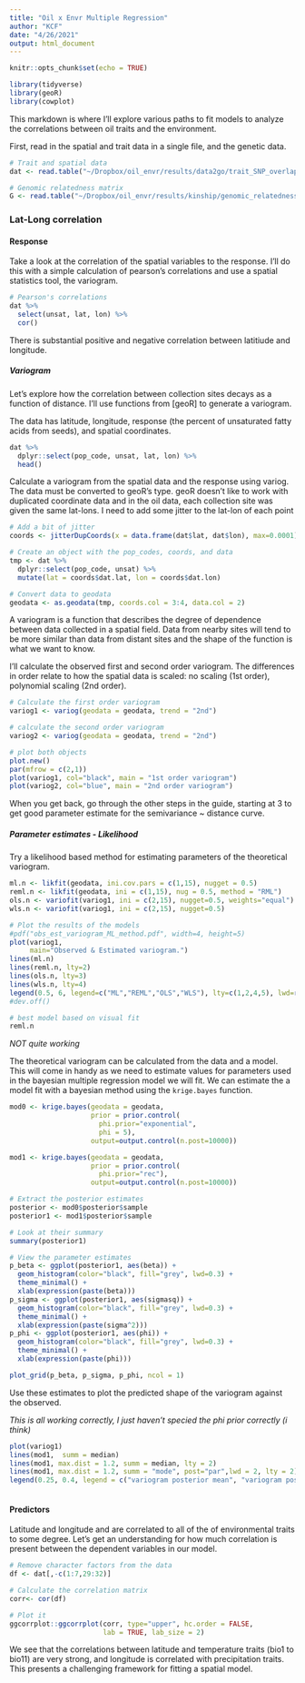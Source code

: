 ```yaml
---
title: "Oil x Envr Multiple Regression"
author: "KCF"
date: "4/26/2021"
output: html_document
---
```


```r
knitr::opts_chunk$set(echo = TRUE)
```

```r
library(tidyverse)
library(geoR)
library(cowplot)
```


This markdown is where I'll explore various paths to fit models to analyze the correlations between oil traits and the environment.

First, read in the spatial and trait data in a single file, and the genetic data.

```r
# Trait and spatial data
dat <- read.table("~/Dropbox/oil_envr/results/data2go/trait_SNP_overlap_set_N140.txt",T,'\t')

# Genomic relatedness matrix
G <- read.table("~/Dropbox/oil_envr/results/kinship/genomic_relatedness_matrix.N140.loci247.txt",T,'\t')

```

### Lat-Long correlation

#### Response

Take a look at the correlation of the spatial variables to the response. I'll do this with a simple calculation of pearson's correlations and use a spatial statistics tool, the variogram.

```r
# Pearson's correlations
dat %>% 
  select(unsat, lat, lon) %>%
  cor()
```

There is substantial positive and negative correlation between latitiude and longitude. 

##### Variogram

Let's explore how the correlation between collection sites decays as a function of distance. I'll use functions from [geoR] to generate a variogram. 

The data has latitude, longitude, response (the percent of unsaturated fatty acids from seeds), and spatial coordinates.

```r
dat %>%
  dplyr::select(pop_code, unsat, lat, lon) %>%
  head()
```

Calculate a variogram from the spatial data and the response using variog. The data must be converted to geoR's type. geoR doesn't like to work with duplicated coordinate data and in the oil data, each collection site was given the same lat-lons. I need to add some jitter to the lat-lon of each point

```r
# Add a bit of jitter
coords <- jitterDupCoords(x = data.frame(dat$lat, dat$lon), max=0.0001)

# Create an object with the pop_codes, coords, and data
tmp <- dat %>%
  dplyr::select(pop_code, unsat) %>%
  mutate(lat = coords$dat.lat, lon = coords$dat.lon)

# Convert data to geodata
geodata <- as.geodata(tmp, coords.col = 3:4, data.col = 2)
```

A variogram is a function that describes the degree of dependence between data collected in a spatial field. Data from nearby sites will tend to be more similar than data from distant sites and the shape of the function is what we want to know.

I'll calculate the observed first and second order variogram. The differences in order relate to how the spatial data is scaled: no scaling (1st order), polynomial scaling (2nd order).

```r
# Calculate the first order variogram
variog1 <- variog(geodata = geodata, trend = "2nd")

# calculate the second order variogram
variog2 <- variog(geodata = geodata, trend = "2nd")

# plot both objects
plot.new()
par(mfrow = c(2,1))
plot(variog1, col="black", main = "1st order variogram")
plot(variog2, col="blue", main = "2nd order variogram")

```

When you get back, go through the other steps in the guide, starting at 3 to get good parameter estimate for the semivariance ~ distance curve.

##### Parameter estimates - Likelihood

Try a likelihood based method for estimating parameters of the theoretical variogram.

```r
ml.n <- likfit(geodata, ini.cov.pars = c(1,15), nugget = 0.5)
reml.n <- likfit(geodata, ini = c(1,15), nug = 0.5, method = "RML")
ols.n <- variofit(variog1, ini = c(2,15), nugget=0.5, weights="equal")
wls.n <- variofit(variog1, ini = c(2,15), nugget=0.5)

# Plot the results of the models
#pdf("obs_est_variogram_ML_method.pdf", width=4, height=5)
plot(variog1,
     main="Observed & Estimated variogram.")
lines(ml.n)
lines(reml.n, lty=2)
lines(ols.n, lty=3)
lines(wls.n, lty=4)
legend(0.5, 6, legend=c("ML","REML","OLS","WLS"), lty=c(1,2,4,5), lwd=rep(1,4), cex=0.7)
#dev.off()

# best model based on visual fit
reml.n
```





*NOT quite working*

The theoretical variogram can be calculated from the data and a model. This will come in handy as we need to estimate values for parameters used in the bayesian multiple regression model we will fit. We can estimate the a model fit with a bayesian method using the `krige.bayes` function.

```r
mod0 <- krige.bayes(geodata = geodata,
                    prior = prior.control(
                      phi.prior="exponential",
                      phi = 5),
                    output=output.control(n.post=10000))

mod1 <- krige.bayes(geodata = geodata,
                    prior = prior.control(
                      phi.prior="rec"),
                    output=output.control(n.post=10000))

# Extract the posterior estimates
posterior <- mod0$posterior$sample
posterior1 <- mod1$posterior$sample

# Look at their summary
summary(posterior1)

# View the parameter estimates
p_beta <- ggplot(posterior1, aes(beta)) +
  geom_histogram(color="black", fill="grey", lwd=0.3) +
  theme_minimal() +
  xlab(expression(paste(beta)))
p_sigma <- ggplot(posterior1, aes(sigmasq)) +
  geom_histogram(color="black", fill="grey", lwd=0.3) +
  theme_minimal() +
  xlab(expression(paste(sigma^2)))
p_phi <- ggplot(posterior1, aes(phi)) +
  geom_histogram(color="black", fill="grey", lwd=0.3) +
  theme_minimal() +
  xlab(expression(paste(phi)))

plot_grid(p_beta, p_sigma, p_phi, ncol = 1)

```

Use these estimates to plot the predicted shape of the variogram against the observed.

*This is all working correctly, I just haven't specied the phi prior correctly (i think)*

```r
plot(variog1)
lines(mod1,  summ = median)
lines(mod1, max.dist = 1.2, summ = median, lty = 2)
lines(mod1, max.dist = 1.2, summ = "mode", post="par",lwd = 2, lty = 2)
legend(0.25, 0.4, legend = c("variogram posterior mean", "variogram posterior median", "parameters posterior mode"), lty = c(1,2,2), lwd = c(1,1,2), cex = 0.8)
	

```



#### Predictors

Latitude and longitude and are correlated to all of the of environmental traits to some degree. Let's get an understanding for how much correlation is present between the dependent variables in our model.

```r
# Remove character factors from the data
df <- dat[,-c(1:7,29:32)]

# Calculate the correlation matrix
corr<- cor(df)

# Plot it
ggcorrplot::ggcorrplot(corr, type="upper", hc.order = FALSE, 
                       lab = TRUE, lab_size = 2)
```

We see that the correlations between latitude and temperature traits (bio1 to bio11) are very strong, and longitude is correlated with precipitation traits. This presents a challenging framework for fitting a spatial model.



